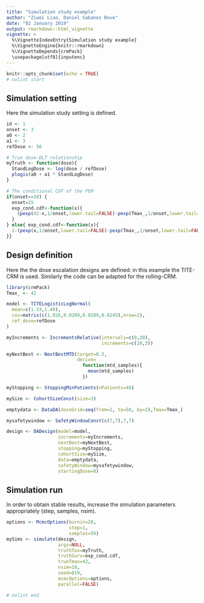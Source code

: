 ```yaml
---
title: "Simulation study example"
author: "Ziwei Liao, Daniel Sabanes Bove"
date: "02 January 2019"
output: rmarkdown::html_vignette
vignette: >
  %\VignetteIndexEntry{Simulation study example}
  %\VignetteEngine{knitr::rmarkdown}
  %\VignetteDepends{crmPack}
  \usepackage[utf8]{inputenc}
---
```


```r
knitr::opts_chunk$set(echo = TRUE)
# nolint start
```

## Simulation setting

Here the simulation study setting is defined.

```r
id <- 1
onset <- 3
a0 <- 2
a1 <- 3
refDose <- 56

# True dose-DLT relationship
myTruth <- function(dose){
  StandLogDose <- log(dose / refDose)
  plogis(a0 + a1 * StandLogDose)
}

# The conditional CDF of the PEM
if(onset==30) {
  onset=15
  exp_cond.cdf<-function(x){
    (pexp(42-x,1/onset,lower.tail=FALSE)-pexp(Tmax_,1/onset,lower.tail=FALSE))/pexp(Tmax_,1/onset)
  }
} else{ exp_cond.cdf<-function(x){
  1-(pexp(x,1/onset,lower.tail=FALSE)-pexp(Tmax_,1/onset,lower.tail=FALSE))/pexp(Tmax_,1/onset)
}}
```

## Design definition

Here the the dose escalation designs are defined: in this example the TITE-CRM is used. Similarly the code can be adapted for the rolling-CRM.

```r
library(crmPack)
Tmax_ <- 42

model <- TITELogisticLogNormal(
  mean=c(1.33,1.49),
  cov=matrix(c(1.826,0.0209,0.0209,0.0245),nrow=2),
  ref_dose=refDose
)

myIncrements <- IncrementsRelative(intervals=c(0,20),
                                   increments=c(10,3))

myNextBest <- NextBestMTD(target=0.3,
                          derive=
                            function(mtd_samples){
                              mean(mtd_samples)
                            })

myStopping <- StoppingMinPatients(nPatients=48)

mySize <- CohortSizeConst(size=3)

emptydata <- DataDA(doseGrid=seq(from=2, to=50, by=2),Tmax=Tmax_)

mysafetywindow <- SafetyWindowConst(c(7,7),7,7)

design <- DADesign(model=model,
                   increments=myIncrements,
                   nextBest=myNextBest,
                   stopping=myStopping,
                   cohortSize=mySize,
                   data=emptydata,
                   safetyWindow=mysafetywindow,
                   startingDose=8)
```


## Simulation run

In order to obtain stable results, increase the simulation parameters appropriately (step, samples, nsim).

```r
options <- McmcOptions(burnin=20,
                       step=1,
                       samples=50)
mySims <- simulate(design,
                   args=NULL,
                   truthTox=myTruth,
                   truthSurv=exp_cond.cdf,
                   trueTmax=42,
                   nsim=10,
                   seed=819,
                   mcmcOptions=options,
                   parallel=FALSE)

# nolint end
```
